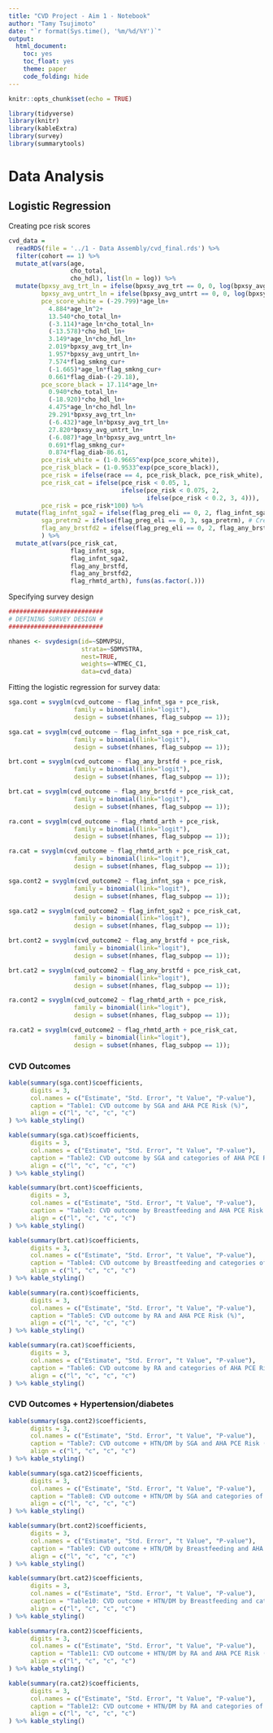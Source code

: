 ```yaml
---
title: "CVD Project - Aim 1 - Notebook"
author: "Tamy Tsujimoto"
date: "`r format(Sys.time(), '%m/%d/%Y')`"
output: 
  html_document:
    toc: yes
    toc_float: yes
    theme: paper 
    code_folding: hide
---
```


```r
knitr::opts_chunk$set(echo = TRUE)
```

```r
library(tidyverse)
library(knitr)
library(kableExtra)
library(survey)
library(summarytools)
```

# Data Analysis

## Logistic Regression

Creating pce risk scores

```r

cvd_data =
  readRDS(file = '../1 - Data Assembly/cvd_final.rds') %>% 
  filter(cohort == 1) %>% 
  mutate_at(vars(age,
                 cho_total,
                 cho_hdl), list(ln = log)) %>% 
  mutate(bpxsy_avg_trt_ln = ifelse(bpxsy_avg_trt == 0, 0, log(bpxsy_avg_trt)),
         bpxsy_avg_untrt_ln = ifelse(bpxsy_avg_untrt == 0, 0, log(bpxsy_avg_untrt)),
         pce_score_white = (-29.799)*age_ln+
           4.884*age_ln^2+ 
           13.540*cho_total_ln+ 
           (-3.114)*age_ln*cho_total_ln+
           (-13.578)*cho_hdl_ln+
           3.149*age_ln*cho_hdl_ln+
           2.019*bpxsy_avg_trt_ln+
           1.957*bpxsy_avg_untrt_ln+
           7.574*flag_smkng_cur+
           (-1.665)*age_ln*flag_smkng_cur+
           0.661*flag_diab-(-29.18),
         pce_score_black = 17.114*age_ln+
           0.940*cho_total_ln+ 
           (-18.920)*cho_hdl_ln+
           4.475*age_ln*cho_hdl_ln+
           29.291*bpxsy_avg_trt_ln+
           (-6.432)*age_ln*bpxsy_avg_trt_ln+
           27.820*bpxsy_avg_untrt_ln+
           (-6.087)*age_ln*bpxsy_avg_untrt_ln+
           0.691*flag_smkng_cur+
           0.874*flag_diab-86.61,
         pce_risk_white = (1-0.9665^exp(pce_score_white)),
         pce_risk_black = (1-0.9533^exp(pce_score_black)),
         pce_risk = ifelse(race == 4, pce_risk_black, pce_risk_white),
         pce_risk_cat = ifelse(pce_risk < 0.05, 1, 
                               ifelse(pce_risk < 0.075, 2, 
                                      ifelse(pce_risk < 0.2, 3, 4))),
         pce_risk = pce_risk*100) %>% 
  mutate(flag_infnt_sga2 = ifelse(flag_preg_eli == 0, 2, flag_infnt_sga), # Creating non-preg category
         sga_pretrm2 = ifelse(flag_preg_eli == 0, 3, sga_pretrm), # Creating non-preg category
         flag_any_brstfd2 = ifelse(flag_preg_eli == 0, 2, flag_any_brstfd) # Creating non-preg category
         ) %>% 
  mutate_at(vars(pce_risk_cat,
                 flag_infnt_sga,
                 flag_infnt_sga2,
                 flag_any_brstfd,
                 flag_any_brstfd2,
                 flag_rhmtd_arth), funs(as.factor(.))) 

```

Specifying survey design

```r

##########################
# DEFINING SURVEY DESIGN #
##########################

nhanes <- svydesign(id=~SDMVPSU, 
                    strata=~SDMVSTRA, 
                    nest=TRUE, 
                    weights=~WTMEC_C1, 
                    data=cvd_data)

```

Fitting the logistic regression for survey data:

```r

sga.cont = svyglm(cvd_outcome ~ flag_infnt_sga + pce_risk, 
                  family = binomial(link="logit"),
                  design = subset(nhanes, flag_subpop == 1)); 

sga.cat = svyglm(cvd_outcome ~ flag_infnt_sga + pce_risk_cat, 
                  family = binomial(link="logit"),
                  design = subset(nhanes, flag_subpop == 1)); 

brt.cont = svyglm(cvd_outcome ~ flag_any_brstfd + pce_risk, 
                  family = binomial(link="logit"),
                  design = subset(nhanes, flag_subpop == 1)); 

brt.cat = svyglm(cvd_outcome ~ flag_any_brstfd + pce_risk_cat, 
                  family = binomial(link="logit"),
                  design = subset(nhanes, flag_subpop == 1)); 

ra.cont = svyglm(cvd_outcome ~ flag_rhmtd_arth + pce_risk, 
                  family = binomial(link="logit"),
                  design = subset(nhanes, flag_subpop == 1)); 

ra.cat = svyglm(cvd_outcome ~ flag_rhmtd_arth + pce_risk_cat, 
                  family = binomial(link="logit"),
                  design = subset(nhanes, flag_subpop == 1)); 

sga.cont2 = svyglm(cvd_outcome2 ~ flag_infnt_sga + pce_risk, 
                  family = binomial(link="logit"),
                  design = subset(nhanes, flag_subpop == 1)); 

sga.cat2 = svyglm(cvd_outcome2 ~ flag_infnt_sga2 + pce_risk_cat, 
                  family = binomial(link="logit"),
                  design = subset(nhanes, flag_subpop == 1)); 

brt.cont2 = svyglm(cvd_outcome2 ~ flag_any_brstfd + pce_risk, 
                  family = binomial(link="logit"),
                  design = subset(nhanes, flag_subpop == 1)); 

brt.cat2 = svyglm(cvd_outcome2 ~ flag_any_brstfd + pce_risk_cat, 
                  family = binomial(link="logit"),
                  design = subset(nhanes, flag_subpop == 1)); 

ra.cont2 = svyglm(cvd_outcome2 ~ flag_rhmtd_arth + pce_risk, 
                  family = binomial(link="logit"),
                  design = subset(nhanes, flag_subpop == 1)); 

ra.cat2 = svyglm(cvd_outcome2 ~ flag_rhmtd_arth + pce_risk_cat, 
                  family = binomial(link="logit"),
                  design = subset(nhanes, flag_subpop == 1)); 
```

### CVD Outcomes

```r

kable(summary(sga.cont)$coefficients,
      digits = 3,
      col.names = c("Estimate", "Std. Error", "t Value", "P-value"),
      caption = "Table1: CVD outcome by SGA and AHA PCE Risk (%)",
      align = c("l", "c", "c", "c")
) %>% kable_styling()

kable(summary(sga.cat)$coefficients,
      digits = 3,
      col.names = c("Estimate", "Std. Error", "t Value", "P-value"),
      caption = "Table2: CVD outcome by SGA and categories of AHA PCE Risk",
      align = c("l", "c", "c", "c")
) %>% kable_styling()

kable(summary(brt.cont)$coefficients,
      digits = 3,
      col.names = c("Estimate", "Std. Error", "t Value", "P-value"),
      caption = "Table3: CVD outcome by Breastfeeding and AHA PCE Risk (%)",
      align = c("l", "c", "c", "c")
) %>% kable_styling()

kable(summary(brt.cat)$coefficients,
      digits = 3,
      col.names = c("Estimate", "Std. Error", "t Value", "P-value"),
      caption = "Table4: CVD outcome by Breastfeeding and categories of AHA PCE Risk",
      align = c("l", "c", "c", "c")
) %>% kable_styling()

kable(summary(ra.cont)$coefficients,
      digits = 3,
      col.names = c("Estimate", "Std. Error", "t Value", "P-value"),
      caption = "Table5: CVD outcome by RA and AHA PCE Risk (%)",
      align = c("l", "c", "c", "c")
) %>% kable_styling()

kable(summary(ra.cat)$coefficients,
      digits = 3,
      col.names = c("Estimate", "Std. Error", "t Value", "P-value"),
      caption = "Table6: CVD outcome by RA and categories of AHA PCE Risk",
      align = c("l", "c", "c", "c")
) %>% kable_styling()

```

### CVD Outcomes + Hypertension/diabetes

```r

kable(summary(sga.cont2)$coefficients,
      digits = 3,
      col.names = c("Estimate", "Std. Error", "t Value", "P-value"),
      caption = "Table7: CVD outcome + HTN/DM by SGA and AHA PCE Risk (%)",
      align = c("l", "c", "c", "c")
) %>% kable_styling()

kable(summary(sga.cat2)$coefficients,
      digits = 3,
      col.names = c("Estimate", "Std. Error", "t Value", "P-value"),
      caption = "Table8: CVD outcome + HTN/DM by SGA and categories of AHA PCE Risk",
      align = c("l", "c", "c", "c")
) %>% kable_styling()

kable(summary(brt.cont2)$coefficients,
      digits = 3,
      col.names = c("Estimate", "Std. Error", "t Value", "P-value"),
      caption = "Table9: CVD outcome + HTN/DM by Breastfeeding and AHA PCE Risk (%)",
      align = c("l", "c", "c", "c")
) %>% kable_styling()

kable(summary(brt.cat2)$coefficients,
      digits = 3,
      col.names = c("Estimate", "Std. Error", "t Value", "P-value"),
      caption = "Table10: CVD outcome + HTN/DM by Breastfeeding and categories of AHA PCE Risk",
      align = c("l", "c", "c", "c")
) %>% kable_styling()

kable(summary(ra.cont2)$coefficients,
      digits = 3,
      col.names = c("Estimate", "Std. Error", "t Value", "P-value"),
      caption = "Table11: CVD outcome + HTN/DM by RA and AHA PCE Risk (%)",
      align = c("l", "c", "c", "c")
) %>% kable_styling()

kable(summary(ra.cat2)$coefficients,
      digits = 3,
      col.names = c("Estimate", "Std. Error", "t Value", "P-value"),
      caption = "Table12: CVD outcome + HTN/DM by RA and categories of AHA PCE Risk",
      align = c("l", "c", "c", "c")
) %>% kable_styling()

```